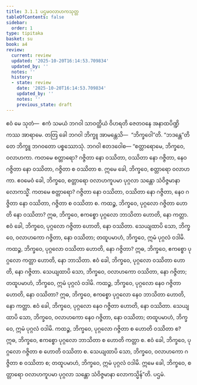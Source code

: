 ```yaml
---
title: 3.1.1 ပဌမဝလာဟကသုတ္တ
tableOfContents: false
sidebar:
  order: 1
type: tipitaka
basket: su
book: a4
review:
  current: review
  updated: '2025-10-20T16:14:53.709834'
  updated_by: ''
  notes: ''
  history:
  - state: review
    date: '2025-10-20T16:14:53.709834'
    updated_by: ''
    notes: ''
    previous_state: draft
---
```



<DynamicBreadcrumb />


<ReviewStatus review={frontmatter.review} showDetails={true} />

<HypothesisAnnotation frontmatter={frontmatter} />

<Division number="101" book="a4" e="ch" v="15" p="416">

<Paragraph number="674" book="a4">
ဧဝံ မေ သုတံ—  ဧကံ သမယံ ဘဂဝါ သာဝတ္ထိယံ ဝိဟရတိ ဇေတဝနေ အနာထပိဏ္ဍိကဿ အာရာမေ. တတြ ခေါ ဘဂဝါ ဘိက္ခူ အာမန္တေသိ—  “ဘိက္ခဝေါ”တိ. “ဘဒန္တေ”တိ တေ ဘိက္ခူ ဘဂဝတော ပစ္စဿောသုံ. ဘဂဝါ ဧတဒဝေါစ—
</Paragraph>

<Paragraph number="675" book="a4">
“စတ္တာရောမေ, ဘိက္ခဝေ, ဝလာဟကာ. ကတမေ စတ္တာရော? ဂဇ္ဇိတာ နော ဝဿိတာ, ဝဿိတာ နော ဂဇ္ဇိတာ, နေဝ ဂဇ္ဇိတာ နော ဝဿိတာ, ဂဇ္ဇိတာ စ ဝဿိတာ စ. ဣမေ ခေါ, ဘိက္ခဝေ, စတ္တာရော ဝလာဟကာ. ဧဝမေဝံ ခေါ, ဘိက္ခဝေ, စတ္တာရော ဝလာဟကူပမာ ပုဂ္ဂလာ သန္တော သံဝိဇ္ဇမာနာ လောကသ္မိံ. ကတမေ စတ္တာရော? ဂဇ္ဇိတာ နော ဝဿိတာ, ဝဿိတာ နော ဂဇ္ဇိတာ, နေဝ ဂဇ္ဇိတာ နော ဝဿိတာ, ဂဇ္ဇိတာ စ ဝဿိတာ စ.
</Paragraph>

<Paragraph number="676" book="a4">
ကထဉ္စ, ဘိက္ခဝေ, ပုဂ္ဂလော ဂဇ္ဇိတာ ဟောတိ နော ဝဿိတာ? ဣဓ, ဘိက္ခဝေ, ဧကစ္စော ပုဂ္ဂလော ဘာသိတာ ဟောတိ, နော ကတ္တာ. ဧဝံ ခေါ, ဘိက္ခဝေ, ပုဂ္ဂလော ဂဇ္ဇိတာ ဟောတိ, နော ဝဿိတာ. သေယျထာပိ သော, ဘိက္ခဝေ, ဝလာဟကော ဂဇ္ဇိတာ, နော ဝဿိတာ; တထူပမာဟံ, ဘိက္ခဝေ, ဣမံ ပုဂ္ဂလံ ဝဒါမိ.
</Paragraph>

<Paragraph number="677" book="a4">
ကထဉ္စ, ဘိက္ခဝေ, ပုဂ္ဂလော ဝဿိတာ ဟောတိ, နော ဂဇ္ဇိတာ? ဣဓ, ဘိက္ခဝေ, ဧကစ္စော ပုဂ္ဂလော ကတ္တာ ဟောတိ, နော ဘာသိတာ. ဧဝံ ခေါ, ဘိက္ခဝေ, ပုဂ္ဂလော ဝဿိတာ ဟောတိ, နော ဂဇ္ဇိတာ. သေယျထာပိ သော, ဘိက္ခဝေ, ဝလာဟကော ဝဿိတာ, နော ဂဇ္ဇိတာ; တထူပမာဟံ, ဘိက္ခဝေ, ဣမံ ပုဂ္ဂလံ ဝဒါမိ.
</Paragraph>

<Paragraph number="678" book="a4">
ကထဉ္စ, ဘိက္ခဝေ, ပုဂ္ဂလော နေဝ ဂဇ္ဇိတာ ဟောတိ, နော ဝဿိတာ? ဣဓ, ဘိက္ခဝေ, ဧကစ္စော ပုဂ္ဂလော နေဝ ဘာသိတာ ဟောတိ, နော ကတ္တာ. ဧဝံ ခေါ, ဘိက္ခဝေ, ပုဂ္ဂလော နေဝ ဂဇ္ဇိတာ ဟောတိ, နော ဝဿိတာ. သေယျထာပိ သော, ဘိက္ခဝေ, ဝလာဟကော နေဝ ဂဇ္ဇိတာ, နော ဝဿိတာ; တထူပမာဟံ, ဘိက္ခဝေ, ဣမံ ပုဂ္ဂလံ ဝဒါမိ.
</Paragraph>

<Paragraph number="679" book="a4">
ကထဉ္စ, ဘိက္ခဝေ, ပုဂ္ဂလော ဂဇ္ဇိတာ စ ဟောတိ ဝဿိတာ စ? ဣဓ, ဘိက္ခဝေ, ဧကစ္စော ပုဂ္ဂလော ဘာသိတာ စ ဟောတိ ကတ္တာ စ. ဧဝံ ခေါ, ဘိက္ခဝေ, ပုဂ္ဂလော ဂဇ္ဇိတာ စ ဟောတိ ဝဿိတာ စ. သေယျထာပိ သော, ဘိက္ခဝေ, ဝလာဟကော ဂဇ္ဇိတာ စ ဝဿိတာ စ; တထူပမာဟံ, ဘိက္ခဝေ, ဣမံ ပုဂ္ဂလံ ဝဒါမိ. ဣမေ ခေါ, ဘိက္ခဝေ, စတ္တာရော ဝလာဟကူပမာ ပုဂ္ဂလာ သန္တော သံဝိဇ္ဇမာနာ လောကသ္မိန်”တိ.

</Paragraph>
</Division>

<Paragraph number="680" type="center" book="a4">
ပဌမံ.
</Paragraph>